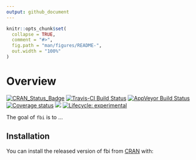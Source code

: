```yaml
---
output: github_document
---
```


<!-- README.md is generated from README.Rmd. Please edit that file -->

```r
knitr::opts_chunk$set(
  collapse = TRUE,
  comment = "#>",
  fig.path = "man/figures/README-",
  out.width = "100%"
)
```
# Overview

<!-- badges: start -->
[![CRAN_Status_Badge](https://www.r-pkg.org/badges/version/fbi)](https://cran.r-project.org/package=fbi.png)
[![Travis-CI Build Status](https://travis-ci.org/jacobkap/fbiAPI.svg?branch=master)](https://travis-ci.org/jacobkap/fbiAPI) 
[![AppVeyor Build Status](https://ci.appveyor.com/api/projects/status/github/jacobkap/fbi?branch=master&svg=true)](https://ci.appveyor.com/project/jacobkap/fbi) 
[![Coverage status](https://codecov.io/gh/jacobkap/fbi/branch/master/graph/badge.svg)](https://codecov.io/github/jacobkap/fbi?branch=master)
[![](http://cranlogs.r-pkg.org/badges/grand-total/fbi?color=blue)](https://cran.r-project.org/package=fbi)
[![Lifecycle: experimental](https://img.shields.io/badge/lifecycle-experimental-orange.svg)](https://www.tidyverse.org/lifecycle/#experimental)
<!-- badges: end -->

The goal of `fbi` is to ...

## Installation

You can install the released version of fbi from [CRAN](https://CRAN.R-project.org) with:
